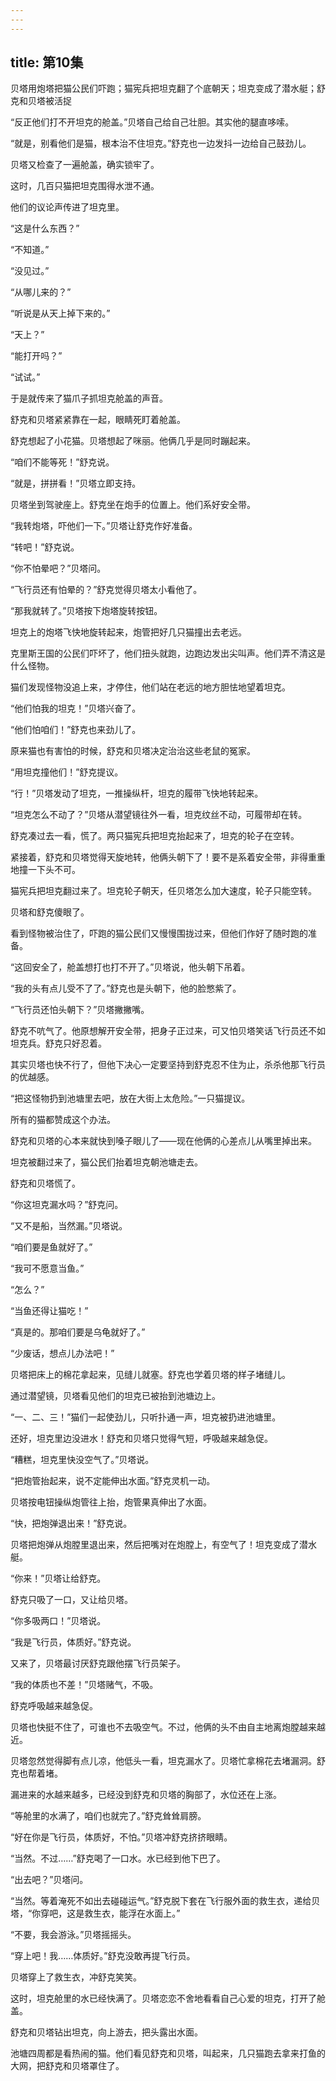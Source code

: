```yaml
---
---
---
```

title: 第10集
---




贝塔用炮塔把猫公民们吓跑；猫宪兵把坦克翻了个底朝天；坦克变成了潜水艇；舒克和贝塔被活捉



“反正他们打不开坦克的舱盖。”贝塔自己给自己壮胆。其实他的腿直哆嗦。

“就是，别看他们是猫，根本治不住坦克。”舒克也一边发抖一边给自己鼓劲儿。

贝塔又检查了一遍舱盖，确实锁牢了。

这时，几百只猫把坦克围得水泄不通。

他们的议论声传进了坦克里。

“这是什么东西？”

“不知道。”

“没见过。”

“从哪儿来的？”

“听说是从天上掉下来的。”

“天上？”

“能打开吗？”

“试试。”

于是就传来了猫爪子抓坦克舱盖的声音。

舒克和贝塔紧紧靠在一起，眼睛死盯着舱盖。

舒克想起了小花猫。贝塔想起了咪丽。他俩几乎是同时蹦起来。

“咱们不能等死！”舒克说。

“就是，拼拼看！”贝塔立即支持。

贝塔坐到驾驶座上。舒克坐在炮手的位置上。他们系好安全带。

“我转炮塔，吓他们一下。”贝塔让舒克作好准备。

“转吧！”舒克说。

“你不怕晕吧？”贝塔问。

“飞行员还有怕晕的？”舒克觉得贝塔太小看他了。

“那我就转了。”贝塔按下炮塔旋转按钮。

坦克上的炮塔飞快地旋转起来，炮管把好几只猫撞出去老远。

克里斯王国的公民们吓坏了，他们扭头就跑，边跑边发出尖叫声。他们弄不清这是什么怪物。

猫们发现怪物没追上来，才停住，他们站在老远的地方胆怯地望着坦克。

“他们怕我的坦克！”贝塔兴奋了。

“他们怕咱们！”舒克也来劲儿了。

原来猫也有害怕的时候，舒克和贝塔决定治治这些老鼠的冤家。

“用坦克撞他们！”舒克提议。

“行！”贝塔发动了坦克，一推操纵杆，坦克的履带飞快地转起来。

“坦克怎么不动了？”贝塔从潜望镜往外一看，坦克纹丝不动，可履带却在转。

舒克凑过去一看，慌了。两只猫宪兵把坦克抬起来了，坦克的轮子在空转。

紧接着，舒克和贝塔觉得天旋地转，他俩头朝下了！要不是系着安全带，非得重重地撞一下头不可。

猫宪兵把坦克翻过来了。坦克轮子朝天，任贝塔怎么加大速度，轮子只能空转。

贝塔和舒克傻眼了。

看到怪物被治住了，吓跑的猫公民们又慢慢围拢过来，但他们作好了随时跑的准备。

“这回安全了，舱盖想打也打不开了。”贝塔说，他头朝下吊着。

“我的头有点儿受不了了。”舒克也是头朝下，他的脸憋紫了。

“飞行员还怕头朝下？”贝塔撇撇嘴。

舒克不吭气了。他原想解开安全带，把身子正过来，可又怕贝塔笑话飞行员还不如坦克兵。舒克只好忍着。

其实贝塔也快不行了，但他下决心一定要坚持到舒克忍不住为止，杀杀他那飞行员的优越感。

“把这怪物扔到池塘里去吧，放在大街上太危险。”一只猫提议。

所有的猫都赞成这个办法。

舒克和贝塔的心本来就快到嗓子眼儿了——现在他俩的心差点儿从嘴里掉出来。

坦克被翻过来了，猫公民们抬着坦克朝池塘走去。

舒克和贝塔慌了。

“你这坦克漏水吗？”舒克问。

“又不是船，当然漏。”贝塔说。

“咱们要是鱼就好了。”

“我可不愿意当鱼。”

“怎么？”

“当鱼还得让猫吃！”

“真是的。那咱们要是乌龟就好了。”

“少废话，想点儿办法吧！”

贝塔把床上的棉花拿起来，见缝儿就塞。舒克也学着贝塔的样子堵缝儿。

通过潜望镜，贝塔看见他们的坦克已被抬到池塘边上。

“一、二、三！”猫们一起使劲儿，只听扑通一声，坦克被扔进池塘里。

还好，坦克里边没进水！舒克和贝塔只觉得气短，呼吸越来越急促。

“糟糕，坦克里快没空气了。”贝塔说。

“把炮管抬起来，说不定能伸出水面。”舒克灵机一动。

贝塔按电钮操纵炮管往上抬，炮管果真伸出了水面。

“快，把炮弹退出来！”舒克说。

贝塔把炮弹从炮膛里退出来，然后把嘴对在炮膛上，有空气了！坦克变成了潜水艇。

“你来！”贝塔让给舒克。

舒克只吸了一口，又让给贝塔。

“你多吸两口！”贝塔说。

“我是飞行员，体质好。”舒克说。

又来了，贝塔最讨厌舒克跟他摆飞行员架子。

“我的体质也不差！”贝塔赌气，不吸。

舒克呼吸越来越急促。

贝塔也快挺不住了，可谁也不去吸空气。不过，他俩的头不由自主地离炮膛越来越近。

贝塔忽然觉得脚有点儿凉，他低头一看，坦克漏水了。贝塔忙拿棉花去堵漏洞。舒克也帮着堵。

漏进来的水越来越多，已经没到舒克和贝塔的胸部了，水位还在上涨。

“等舱里的水满了，咱们也就完了。”舒克耸耸肩膀。

“好在你是飞行员，体质好，不怕。”贝塔冲舒克挤挤眼睛。

“当然。不过……”舒克喝了一口水。水已经到他下巴了。

“出去吧？”贝塔问。

“当然。等着淹死不如出去碰碰运气。”舒克脱下套在飞行服外面的救生衣，递给贝塔，“你穿吧，这是救生衣，能浮在水面上。”

“不要，我会游泳。”贝塔摇摇头。

“穿上吧！我……体质好。”舒克没敢再提飞行员。

贝塔穿上了救生衣，冲舒克笑笑。

这时，坦克舱里的水已经快满了。贝塔恋恋不舍地看看自己心爱的坦克，打开了舱盖。

舒克和贝塔钻出坦克，向上游去，把头露出水面。

池塘四周都是看热闹的猫。他们看见舒克和贝塔，叫起来，几只猫跑去拿来打鱼的大网，把舒克和贝塔罩住了。
